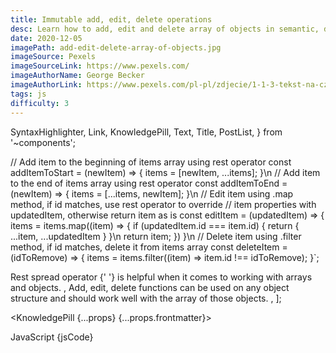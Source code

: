 ```yaml
---
title: Immutable add, edit, delete operations
desc: Learn how to add, edit and delete array of objects in semantic, declarative approach using rest spread operator and array methods.
date: 2020-12-05
imagePath: add-edit-delete-array-of-objects.jpg
imageSource: Pexels
imageSourceLink: https://www.pexels.com/
imageAuthorName: George Becker
imageAuthorLink: https://www.pexels.com/pl-pl/zdjecie/1-1-3-tekst-na-czarnej-tablicy-374918/
tags: js
difficulty: 3
---
```


  SyntaxHighlighter,
  Link,
  KnowledgePill,
  Text,
  Title,
  PostList,
} from '~components';

// Add item to the beginning of items array using rest operator
const addItemToStart = (newItem) => {
  items = [newItem, ...items];
}\n
// Add item to the end of items array using rest operator
const addItemToEnd = (newItem) => {
  items = [...items, newItem];
}\n
// Edit item using .map method, if id matches, use rest operator to override
// item properties with updatedItem, otherwise return item as is
const editItem = (updatedItem) => {
  items = items.map((item) => {
    if (updatedItem.id === item.id) {
      return {
        ...item,
        ...updatedItem
      }
    }\n
    return item;
  })
}\n
// Delete item using .filter method, if id matches, delete it from items array
const deleteItem = (idToRemove) => {
  items = items.filter((item) => item.id !== idToRemove);
}`;

  <Text>
    <Link href="https://javascript.info/rest-parameters-spread">
      Rest spread operator
    </Link>{' '}
    is helpful when it comes to working with arrays and objects.
  </Text>,
  <Text>
    Add, edit, delete functions can be used on any object structure and should
    work well with the array of those objects.
  </Text>,
];

<KnowledgePill {...props} {...props.frontmatter}>
  <Title level={4} transform="none">
    Immutability with rest spread operator
  </Title>
  <Text size="small">JavaScript</Text>
  <SyntaxHighlighter language="javascript" showCopy>
    {jsCode}
  </SyntaxHighlighter>
  <Title level={4} transform="none">
    Summary
  </Title>
  <PostList data={listData} />
</KnowledgePill>
